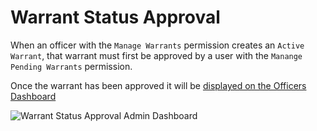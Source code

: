 # Warrant Status Approval

When an officer with the `Manage Warrants` permission creates an `Active Warrant`,
that warrant must first be approved by a user with the `Manange Pending Warrants` permission.

Once the warrant has been approved it will be [displayed on the Officers Dashboard](/docs/features/settings/active-warrants)

![Warrant Status Approval Admin Dashboard](/features/warrant_status_approval.png)

